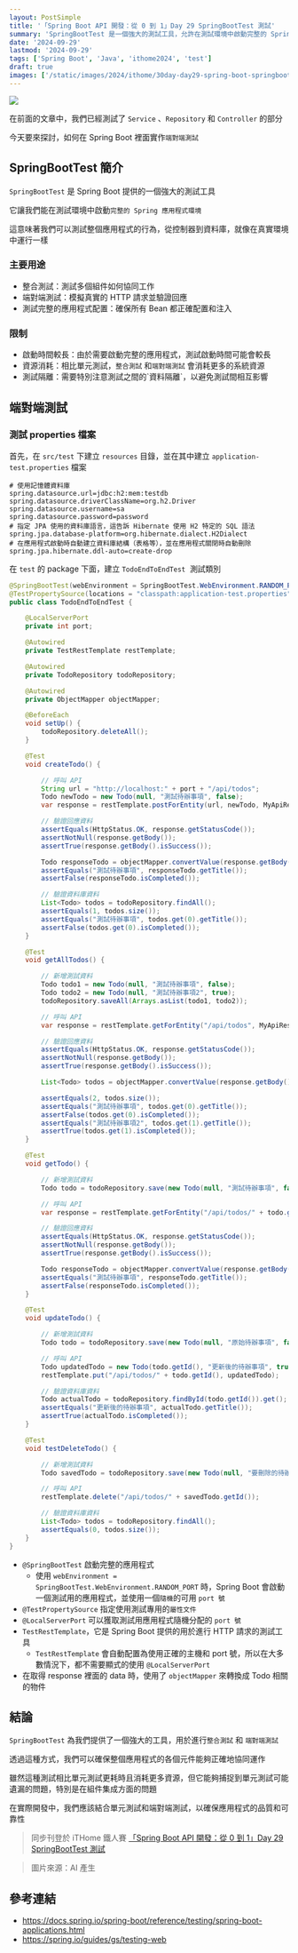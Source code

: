 ```yaml
---
layout: PostSimple
title: '「Spring Boot API 開發：從 0 到 1」Day 29 SpringBootTest 測試'
summary: 'SpringBootTest 是一個強大的測試工具，允許在測試環境中啟動完整的 Spring 應用程式，進行整合測試和 EndtoEnd 測試。本文介紹如何為應用程式實作 end-to-end 測試，包括設置測試 properties 文件、撰寫測試類別，並使用 TestRestTemplate 進行 HTTP 請求和驗證回應。通過這種測試方法，可以確保應用程式的各個組件正確協同工作，儘管相比單元測試更耗時和資源，但能捕捉到單元測試可能遺漏的問題，特別是在組件整合方面'
date: '2024-09-29'
lastmod: '2024-09-29'
tags: ['Spring Boot', 'Java', 'ithome2024', 'test']
draft: true
images: ['/static/images/2024/ithome/30day-day29-spring-boot-springboottest/cover.webp']
---
```


![](/static/images/2024/ithome/30day-day29-spring-boot-springboottest/cover.webp)

在前面的文章中，我們已經測試了 `Service` 、`Repository` 和 `Controller` 的部分

今天要來探討，如何在 Spring Boot 裡面實作`端對端測試`

## SpringBootTest 簡介

`SpringBootTest` 是 Spring Boot 提供的一個強大的測試工具

它讓我們能在測試環境中啟動`完整的 Spring 應用程式環境`

這意味著我們可以測試整個應用程式的行為，從控制器到資料庫，就像在真實環境中運行一樣

### 主要用途

- 整合測試：測試多個組件如何協同工作
- 端對端測試：模擬真實的 HTTP 請求並驗證回應
- 測試完整的應用程式配置：確保所有 Bean 都正確配置和注入

### 限制

- 啟動時間較長：由於需要啟動完整的應用程式，測試啟動時間可能會較長
- 資源消耗：相比單元測試，`整合測試` 和`端對端測試` 會消耗更多的系統資源
- 測試隔離：需要特別注意測試之間的\`資料隔離\`，以避免測試間相互影響

## 端對端測試

### 測試 properties 檔案

首先，在 `src/test` 下建立 `resources` 目錄，並在其中建立 `application-test.properties` 檔案

```properties
# 使用記憶體資料庫
spring.datasource.url=jdbc:h2:mem:testdb
spring.datasource.driverClassName=org.h2.Driver
spring.datasource.username=sa
spring.datasource.password=password
# 指定 JPA 使用的資料庫語言，這告訴 Hibernate 使用 H2 特定的 SQL 語法
spring.jpa.database-platform=org.hibernate.dialect.H2Dialect
# 在應用程式啟動時自動建立資料庫結構（表格等），並在應用程式關閉時自動刪除
spring.jpa.hibernate.ddl-auto=create-drop
```

在 `test` 的 package 下面，建立 `TodoEndToEndTest`  測試類別

```java
@SpringBootTest(webEnvironment = SpringBootTest.WebEnvironment.RANDOM_PORT)
@TestPropertySource(locations = "classpath:application-test.properties")
public class TodoEndToEndTest {

    @LocalServerPort
    private int port;

    @Autowired
    private TestRestTemplate restTemplate;

    @Autowired
    private TodoRepository todoRepository;

    @Autowired
    private ObjectMapper objectMapper;

    @BeforeEach
    void setUp() {
        todoRepository.deleteAll();
    }

    @Test
    void createTodo() {

        // 呼叫 API
        String url = "http://localhost:" + port + "/api/todos";
        Todo newTodo = new Todo(null, "測試待辦事項", false);
        var response = restTemplate.postForEntity(url, newTodo, MyApiResponse.class);

        // 驗證回應資料
        assertEquals(HttpStatus.OK, response.getStatusCode());
        assertNotNull(response.getBody());
        assertTrue(response.getBody().isSuccess());

        Todo responseTodo = objectMapper.convertValue(response.getBody().getData(), new TypeReference<>() {});
        assertEquals("測試待辦事項", responseTodo.getTitle());
        assertFalse(responseTodo.isCompleted());

        // 驗證資料庫資料
        List<Todo> todos = todoRepository.findAll();
        assertEquals(1, todos.size());
        assertEquals("測試待辦事項", todos.get(0).getTitle());
        assertFalse(todos.get(0).isCompleted());
    }

    @Test
    void getAllTodos() {

        // 新增測試資料
        Todo todo1 = new Todo(null, "測試待辦事項", false);
        Todo todo2 = new Todo(null, "測試待辦事項2", true);
        todoRepository.saveAll(Arrays.asList(todo1, todo2));

        // 呼叫 API
        var response = restTemplate.getForEntity("/api/todos", MyApiResponse.class);

        // 驗證回應資料
        assertEquals(HttpStatus.OK, response.getStatusCode());
        assertNotNull(response.getBody());
        assertTrue(response.getBody().isSuccess());

        List<Todo> todos = objectMapper.convertValue(response.getBody().getData(), new TypeReference<>() {});

        assertEquals(2, todos.size());
        assertEquals("測試待辦事項", todos.get(0).getTitle());
        assertFalse(todos.get(0).isCompleted());
        assertEquals("測試待辦事項2", todos.get(1).getTitle());
        assertTrue(todos.get(1).isCompleted());
    }

    @Test
    void getTodo() {

        // 新增測試資料
        Todo todo = todoRepository.save(new Todo(null, "測試待辦事項", false));

        // 呼叫 API
        var response = restTemplate.getForEntity("/api/todos/" + todo.getId(), MyApiResponse.class);

        // 驗證回應資料
        assertEquals(HttpStatus.OK, response.getStatusCode());
        assertNotNull(response.getBody());
        assertTrue(response.getBody().isSuccess());

        Todo responseTodo = objectMapper.convertValue(response.getBody().getData(), new TypeReference<>() {});
        assertEquals("測試待辦事項", responseTodo.getTitle());
        assertFalse(responseTodo.isCompleted());
    }

    @Test
    void updateTodo() {

        // 新增測試資料
        Todo todo = todoRepository.save(new Todo(null, "原始待辦事項", false));

        // 呼叫 API
        Todo updatedTodo = new Todo(todo.getId(), "更新後的待辦事項", true);
        restTemplate.put("/api/todos/" + todo.getId(), updatedTodo);

        // 驗證資料庫資料
        Todo actualTodo = todoRepository.findById(todo.getId()).get();
        assertEquals("更新後的待辦事項", actualTodo.getTitle());
        assertTrue(actualTodo.isCompleted());
    }

    @Test
    void testDeleteTodo() {

        // 新增測試資料
        Todo savedTodo = todoRepository.save(new Todo(null, "要刪除的待辦事項", false));

        // 呼叫 API
        restTemplate.delete("/api/todos/" + savedTodo.getId());

        // 驗證資料庫資料
        List<Todo> todos = todoRepository.findAll();
        assertEquals(0, todos.size());
    }
}
```

- `@SpringBootTest` 啟動完整的應用程式
  - 使用 `webEnvironment = SpringBootTest.WebEnvironment.RANDOM_PORT` 時，Spring Boot 會啟動一個測試用的應用程式，並使用一個`隨機`的可用 `port 號`
- `@TestPropertySource` 指定使用測試專用的`屬性文件`
- `@LocalServerPort` 可以獲取測試用應用程式隨機分配的 `port 號`
- `TestRestTemplate`，它是 Spring Boot 提供的用於進行 HTTP 請求的測試工具
  - `TestRestTemplate` 會自動配置為使用正確的主機和 port 號，所以在大多數情況下，都不需要顯式的使用 `@LocalServerPort`
- 在取得 response 裡面的 data 時，使用了 `objectMapper` 來轉換成 Todo 相關的物件

## 結論

`SpringBootTest` 為我們提供了一個強大的工具，用於進行`整合測試` 和 `端對端測試`

透過這種方式，我們可以確保整個應用程式的各個元件能夠正確地協同運作

雖然這種測試相比單元測試更耗時且消耗更多資源，但它能夠捕捉到單元測試可能遺漏的問題，特別是在組件集成方面的問題

在實際開發中，我們應該結合單元測試和端對端測試，以確保應用程式的品質和可靠性

> 同步刊登於 iTHome 鐵人賽 [「Spring Boot API 開發：從 0 到 1」Day 29 SpringBootTest 測試](https://ithelp.ithome.com.tw/articles/10349201)

> 圖片來源：AI 產生

## 參考連結

- https://docs.spring.io/spring-boot/reference/testing/spring-boot-applications.html
- https://spring.io/guides/gs/testing-web
